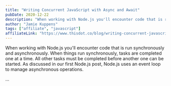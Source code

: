```yaml
---
title: "Writing Concurrent JavaScript with Async and Await"
pubDate: 2020-12-22
description: "When working with Node.js you'll encounter code that is run synchronously and asynchronously. When things run synchronously, tasks are completed one at a time. All other tasks must be completed before another one can be started. As discussed in our first Node.js post, Node.js uses an event loop to manage asynchronous operations."
author: "Jamie Kuppens"
tags: ["affiliate", "javascript"]
affiliateLink: "https://www.thisdot.co/blog/writing-concurrent-javascript-with-async-and-await"
---
```


When working with Node.js you'll encounter code that is run synchronously and
asynchronously. When things run synchronously, tasks are completed one at a
time. All other tasks must be completed before another one can be started. As
discussed in our first Node.js post, Node.js uses an event loop to manage
asynchronous operations.

...
